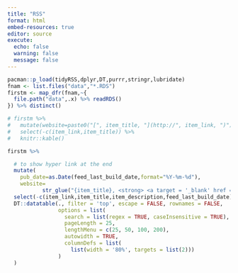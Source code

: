 ```yaml
---
title: "RSS"
format: html
embed-resources: true
editor: source
execute: 
  echo: false
  warning: false
  message: false
---
```

```r
pacman::p_load(tidyRSS,dplyr,DT,purrr,stringr,lubridate)
fnam <- list.files("data","*.RDS")
firstm <- map_dfr(fnam,~{
  file.path("data",.x) %>% readRDS()
}) %>% distinct()
```

:::{.column-page}

```r
# firstm %>%
#   mutate(website=paste0("[", item_title, "](http://", item_link, ")")) %>%
#   select(-c(item_link,item_title)) %>%
#   knitr::kable()

firstm %>%

  # to show hyper link at the end
  mutate(
    pub_date=as.Date(feed_last_build_date,format="%Y-%m-%d"),
    website=
           str_glue("{item_title}, <strong> <a target = '_blank' href = '{item_link}'> >></a></strong>")) %>%
  select(-c(item_link,item_title,item_description,feed_last_build_date)) %>%
  DT::datatable(., filter = 'top', escape = FALSE, rownames = FALSE,
                options = list(
                  search = list(regex = TRUE, caseInsensitive = TRUE),
                  pageLength = 25,
                  lengthMenu = c(25, 50, 100, 200),
                  autowidth = TRUE,
                  columnDefs = list(
                    list(width = '80%', targets = list(2)))
                )
  )
```

:::
